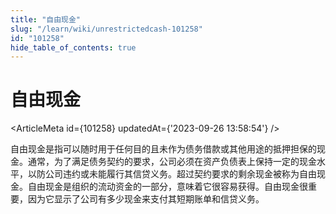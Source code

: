 ```yaml
---
title: "自由现金"
slug: "/learn/wiki/unrestrictedcash-101258"
id: "101258"
hide_table_of_contents: true
---
```



# 自由现金

<ArticleMeta id={101258} updatedAt={'2023-09-26 13:58:54'} />
<div className='border-solid border-b border-t-0 my-4 border-[var(--ifm-color-gray-300)]' />

自由现金是指可以随时用于任何目的且未作为债务借款或其他用途的抵押担保的现金。通常，为了满足债务契约的要求，公司必须在资产负债表上保持一定的现金水平，以防公司违约或未能履行其信贷义务。超过契约要求的剩余现金被称为自由现金。自由现金是组织的流动资金的一部分，意味着它很容易获得。自由现金很重要，因为它显示了公司有多少现金来支付其短期账单和信贷义务。
